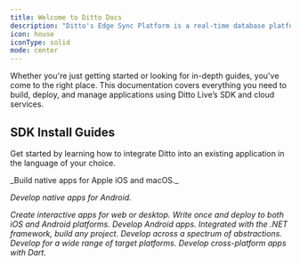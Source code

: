 ```yaml
---
title: Welcome to Ditto Docs
description: "Ditto's Edge Sync Platform is a real-time database platform for mobile, web, IoT, and server apps that can magically sync even when offline."
icon: house
iconType: solid
mode: center
---
```


Whether you're just getting started or looking for in-depth guides, you've come to the right place. This documentation covers everything you need to build, deploy, and manage applications using Ditto Live’s SDK and cloud services.

<CardGroup cols={3}>
  <Card
    title="Learn about Ditto"
    href="/home/about-ditto"
    icon="leanpub"
    iconType="solid"
    horizontal
   />
  <Card title="Create an Account" icon="user-plus" iconType="solid" href="/cloud/portal/creating-a-ditto-account" horizontal     iconType="solid"/>
  <Card title="Migrate from Atlas Device Sync" icon="sign-post" iconType="solid" href="/support/mongodb-migrationguide" horizontal iconType="solid"/>
</CardGroup>

## SDK Install Guides

Get started by learning how to integrate Ditto into an existing application in the language of your choice.

<CardGroup cols={3}>
  <Card
    title="Swift"
    icon="swift"
    href="/sdk/v4-9/install-guides/swift"
      iconType="solid">
_Build native apps for Apple iOS and macOS._
  </Card>

  <Card
    title="Kotlin"
    icon="code"
    href="/sdk/v4-9/install-guides/kotlin"
      iconType="solid">
_Develop native apps for Android._
  </Card>

  <Card
    title="JavaScript Web"
    icon="js"
    href="/sdk/v4-9/install-guides/js"
    iconType="solid">
_Create interactive apps for web or desktop._
  </Card>  <Card
    title="React Native"
    icon="react"
    href="/sdk/v4-9/install-guides/react-native"
    iconType="solid">
_Write once and deploy to both iOS and Android platforms._
  </Card>  <Card
    title="Java"
    icon="java"
    href="/sdk/v4-9/install-guides/java"
      iconType="solid">
_Develop Android apps._
  </Card>  <Card
    title="C#"
    icon="code"
    href="/sdk/v4-9/install-guides/c-sharp"
      iconType="solid">
_Integrated with the .NET framework, build any project._
  </Card>  <Card
    title="C++"
    icon="code"
    href="/sdk/v4-9/install-guides/cpp"
      iconType="solid">
_Develop across a spectrum of abstractions._
  </Card>
   <Card
    title="Rust"
    icon="rust"
    href="/sdk/v4-9/install-guides/rust"
      iconType="solid">
_Develop for a wide range of target platforms._
  </Card>
  <Card
    title="Flutter"
    icon="flutter"
    href="/sdk/v4-9/install-guides/flutter"
      iconType="solid">
_Develop cross-platform apps with Dart._
  </Card>
</CardGroup>
